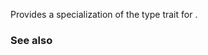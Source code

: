{{cpp/title|uses_allocator{{small|&lt;std::promise&gt;}}}}
{{cpp/thread/promise/navbar}}
{{ddcl|since=c++11|
template&lt; class R, class Alloc &gt;
struct uses_allocator&lt;std::promise&lt;R&gt;, Alloc&gt; : std::true_type {};
}}

Provides a specialization of the {{lc|std::uses_allocator}} type trait for {{lc|std::promise}}.

{{cpp/types/integral_constant/inherit2|{{c|true}}|bool}}

===See also===
{{dsc begin}}
{{dsc inc|cpp/memory/dsc uses allocator}}
{{dsc end}}

{{langlinks|de|es|fr|it|ja|pt|ru|zh}}